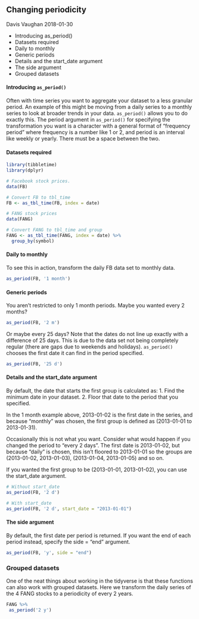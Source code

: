 ## Changing periodicity
Davis Vaughan 2018-01-30

* Introducing as_period()
* Datasets required
* Daily to monthly
* Generic periods
* Details and the start_date argument
* The side argument
* Grouped datasets

#### Introducing ``as_period()``
Often with time series you want to aggregate your dataset to a less granular period. An example of this might be moving from a daily series to a monthly series to look at broader trends in your data. ``as_period()`` allows you to do exactly this.
The period argument in ``as_period()`` for specifying the transformation you want is a character with a general format of "frequency period" where frequency is a number like 1 or 2, and period is an interval like weekly or yearly. There must be a space between the two.

#### Datasets required
```r
library(tibbletime)
library(dplyr)

# Facebook stock prices.
data(FB)

# Convert FB to tbl_time
FB <- as_tbl_time(FB, index = date)

# FANG stock prices
data(FANG)

# Convert FANG to tbl_time and group
FANG <- as_tbl_time(FANG, index = date) %>%
  group_by(symbol)
```

#### Daily to monthly

To see this in action, transform the daily FB data set to monthly data.
```r
as_period(FB, '1 month')
```

#### Generic periods
You aren’t restricted to only 1 month periods. Maybe you wanted every 2 months?
```r
as_period(FB, '2 m')
```

Or maybe every 25 days? Note that the dates do not line up exactly with a difference of 25 days. This is due to the data set not being completely regular (there are gaps due to weekends and holidays). ``as_period()`` chooses the first date it can find in the period specified.
```r
as_period(FB, '25 d')
```

#### Details and the start_date argument
By default, the date that starts the first group is calculated as:
1. Find the minimum date in your dataset.
2. Floor that date to the period that you specified.

In the 1 month example above, 2013-01-02 is the first date in the series, and because “monthly” was chosen, the first group is defined as (2013-01-01 to 2013-01-31).

Occasionally this is not what you want. Consider what would happen if you changed the period to “every 2 days”. The first date is 2013-01-02, but because “daily” is chosen, this isn’t floored to 2013-01-01 so the groups are (2013-01-02, 2013-01-03), (2013-01-04, 2013-01-05) and so on. 

If you wanted the first group to be (2013-01-01, 2013-01-02), you can use the start_date argument.
```r
# Without start_date
as_period(FB, '2 d')
```
```r
# With start_date
as_period(FB, '2 d', start_date = "2013-01-01")
```

#### The side argument
By default, the first date per period is returned. If you want the end of each period instead, specify the side = "end" argument.
```r
as_period(FB, 'y', side = "end")
```

### Grouped datasets
One of the neat things about working in the tidyverse is that these functions can also work with grouped datasets. Here we transform the daily series of the 4 FANG stocks to a periodicity of every 2 years.
 
 ```r
 FANG %>%
  as_period('2 y')
```
